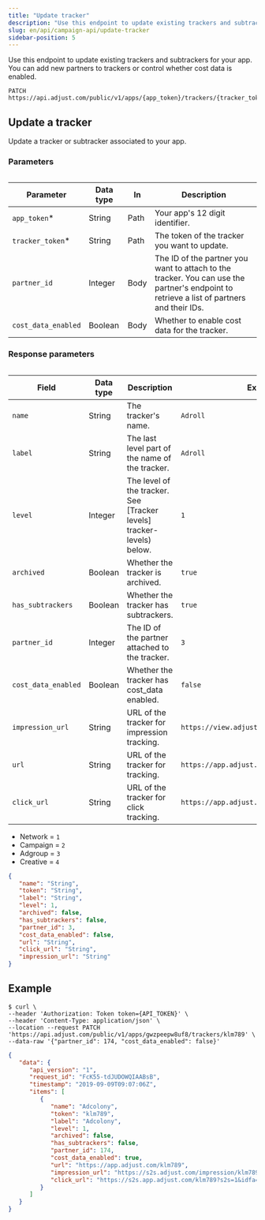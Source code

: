 ```yaml
---
title: "Update tracker"
description: "Use this endpoint to update existing trackers and subtrackers for your app."
slug: en/api/campaign-api/update-tracker
sidebar-position: 5
---
```


Use this endpoint to update existing trackers and subtrackers for your app. You can add new partners to trackers or control whether cost data is enabled.

```http title="Endpoint" "{app_token}/trackers/{tracker_token}"
PATCH https://api.adjust.com/public/v1/apps/{app_token}/trackers/{tracker_token}
```

## Update a tracker

Update a tracker or subtracker associated to your app.

### Parameters

<Table>

| Parameter           | Data type | In   | Description                                                                                                                               |
| ------------------- | --------- | ---- | ----------------------------------------------------------------------------------------------------------------------------------------- |
| `app_token`\*       | String    | Path | Your app's 12 digit identifier.                                                                                                           |
| `tracker_token`\*   | String    | Path | The token of the tracker you want to update.                                                                                              |
| `partner_id`        | Integer   | Body | The ID of the partner you want to attach to the tracker. You can use the partner's endpoint to retrieve a list of partners and their IDs. |
| `cost_data_enabled` | Boolean   | Body | Whether to enable cost data for the tracker.                                                                                              |

</Table>

### Response parameters

<Table search>

| Field               | Data type | Description                                                           | Example                                     |
| ------------------- | --------- | --------------------------------------------------------------------- | ------------------------------------------- |
| `name`              | String    | The tracker's name.                                                   | `Adroll`                                    |
| `label`             | String    | The last level part of the name of the tracker.                       | `Adroll`                                    |
| `level`             | Integer   | The level of the tracker. See [Tracker levels] tracker-levels) below. | `1`                                         |
| `archived`          | Boolean   | Whether the tracker is archived.                                      | `true`                                      |
| `has_subtrackers`   | Boolean   | Whether the tracker has subtrackers.                                  | `true`                                      |
| `partner_id`        | Integer   | The ID of the partner attached to the tracker.                        | `3`                                         |
| `cost_data_enabled` | Boolean   | Whether the tracker has cost_data enabled.                            | `false`                                     |
| `impression_url`    | String    | URL of the tracker for impression tracking.                           | `https://view.adjust.com/impression/abc123` |
| `url`               | String    | URL of the tracker for tracking.                                      | `https://app.adjust.com/abc123`             |
| `click_url`         | String    | URL of the tracker for click tracking.                                | `https://app.adjust.com/abc123`             |

</Table>

<Accordion title="Tracker levels">

-  Network = `1`
-  Campaign = `2`
-  Adgroup = `3`
-  Creative = `4`

</Accordion>

```json title="Response format"
{
   "name": "String",
   "token": "String",
   "label": "String",
   "level": 1,
   "archived": false,
   "has_subtrackers": false,
   "partner_id": 3,
   "cost_data_enabled": false,
   "url": "String",
   "click_url": "String",
   "impression_url": "String"
}
```

## Example

```console title="cURL" "gwzpeepw8uf8" "klm789"
$ curl \
--header 'Authorization: Token token={API_TOKEN}' \
--header 'Content-Type: application/json' \
--location --request PATCH 'https://api.adjust.com/public/v1/apps/gwzpeepw8uf8/trackers/klm789' \
--data-raw '{"partner_id": 174, "cost_data_enabled": false}'
```

```json title="Success response"
{
   "data": {
      "api_version": "1",
      "request_id": "FcK55-tdJUDOWQIAABsB",
      "timestamp": "2019-09-09T09:07:06Z",
      "items": [
         {
            "name": "Adcolony",
            "token": "klm789",
            "label": "Adcolony",
            "level": 1,
            "archived": false,
            "has_subtrackers": false,
            "partner_id": 174,
            "cost_data_enabled": true,
            "url": "https://app.adjust.com/klm789",
            "impression_url": "https://s2s.adjust.com/impression/klm789?s2s=1&idfa=[IDFA]&gps_adid=[GOOGLE_AD_ID]&ip_address=  [IP_ADDRESS]&adcolony_click_id=[CLICK_ID]&android_id_upper_sha1=[SHA1_ANDROID_ID]&cost_id=[CLICK_ID]&cost_type=[BID_TYPE]&cost_amount=[BID]&cost_currency=USD",
            "click_url": "https://s2s.app.adjust.com/klm789?s2s=1&idfa=[IDFA]&gps_adid=[GOOGLE_AD_ID]&ip_address=[IP_ADDRESS]&adcolony_click_id=[CLICK_ID]&android_id_upper_sha1=[SHA1_ANDROID_ID]&cost_id=[CLICK_ID]&cost_type=[BID_TYPE]&cost_amount=[BID]&cost_currency=USD"
         }
      ]
   }
}
```
